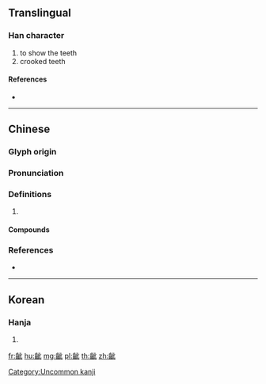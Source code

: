 {{character info/new}}
{{also|龇}}
==Translingual==

===Han character===
{{Han char|rn=211|rad=齒|as=05|sn=20|four=21710|canj=YUYMP}}

# to show the teeth
# crooked teeth

====References====
* {{Han ref|kx=1533.140|dkj=48619|dj=2071.220|hdz=74793.020|uh=9F5C|ud=40796|bh=C568|bd=50536}}

----

==Chinese==
{{zh-forms|s=龇}}

===Glyph origin===
{{Han etym}}

===Pronunciation===
{{zh-pron
|m=zī
|c=zi1,ci1
|mc=y
|oc=y
|cat=
}}

===Definitions===
{{zh-hanzi}}

# {{rfdef|zh}}

====Compounds====
{{zh-der|齜牙|齜牙咧嘴}}

===References===
* {{R:yue:Hanzi}}

----

==Korean==

===Hanja===
{{ko-hanja|hangeul=[[차]], [[재]]|eumhun=|rv=cha, jae|mr=ch'a, chae|y=cha, cay}}

# {{defn|lang=ko|sort=齒05}}

[[Category:Uncommon kanji]]

[[fr:齜]]
[[hu:齜]]
[[mg:齜]]
[[pl:齜]]
[[th:齜]]
[[zh:齜]]